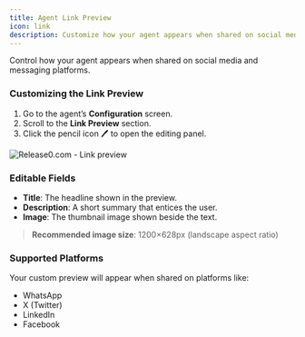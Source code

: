 ```yaml
---
title: Agent Link Preview  
icon: link  
description: Customize how your agent appears when shared on social media and messaging platforms.
---
```


Control how your agent appears when shared on social media and messaging platforms.

### Customizing the Link Preview

1. Go to the agent’s **Configuration** screen.
2. Scroll to the **Link Preview** section.
3. Click the pencil icon 🖊️ to open the editing panel.

<Frame style={{ maxWidth: '400px' }}>
  <img src="/images/agent-settings/agent-link-preview.png" alt="Release0.com - Link preview" />
</Frame>

### Editable Fields

- **Title**: The headline shown in the preview.
- **Description**: A short summary that entices the user.
- **Image**: The thumbnail image shown beside the text.

> **Recommended image size**: 1200×628px (landscape aspect ratio)

### Supported Platforms

Your custom preview will appear when shared on platforms like:
- WhatsApp
- X (Twitter)
- LinkedIn
- Facebook

